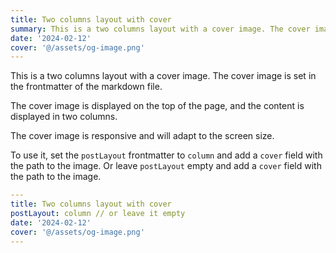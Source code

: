 ```yaml
---
title: Two columns layout with cover
summary: This is a two columns layout with a cover image. The cover image is set in the frontmatter of the markdown file.
date: '2024-02-12'
cover: '@/assets/og-image.png'
---
```


This is a two columns layout with a cover image. The cover image is set in the frontmatter of the markdown file.

The cover image is displayed on the top of the page, and the content is displayed in two columns.

The cover image is responsive and will adapt to the screen size.

To use it, set the `postLayout` frontmatter to `column` and add a `cover` field with the path to the image. Or leave `postLayout` empty and add a `cover` field with the path to the image.

```yaml
---
title: Two columns layout with cover
postLayout: column // or leave it empty
date: '2024-02-12'
cover: '@/assets/og-image.png'
---
```

